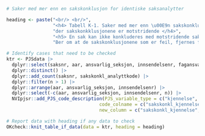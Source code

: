 ```r
# Saker med mer enn en sakskonklusjon for identiske saksanalytter 

heading <- paste("<br/> <br/>",
                 "<h4> Tabell K-1. Saker med mer enn \u00E9n sakskonklusjon for identiske saksanalytter og",
                 "der sakskonkklusjonene er motstridende </h4>",
                 "<h5> En sak kan ikke konkluderes med motstridende sakskonklusjoner for samme saksanalytt.",
                 "Ber om at de sakskonklusjonene som er feil, fjernes fra saken. </h5>")

# Identify cases that need to be checked
ktr <- PJSdata |>
  dplyr::select(saksnr, aar, ansvarlig_seksjon, innsendelsenr, fagansvarlig_person, sakskonkl_kjennelsekode, sakskonkl_analyttkode) |>
  dplyr::distinct() |>
  dplyr::add_count(saksnr, sakskonkl_analyttkode) |>
  dplyr::filter(n > 1) |>
  dplyr::arrange(aar, ansvarlig_seksjon, innsendelsenr) |>
  dplyr::select(-c(aar, ansvarlig_seksjon, innsendelsenr, n)) |>
  NVIpjsr::add_PJS_code_description(PJS_variable_type = c("kjennelse", "analytt"),
                                  code_colname = c("sakskonkl_kjennelsekode", "sakskonkl_analyttkode"),
                                  new_column = c("sakskonkl_kjennelse", "sakskonkl_analytt")) 

# Report data with heading if any data to check
OKcheck::knit_table_if_data(data = ktr, heading = heading)
```
